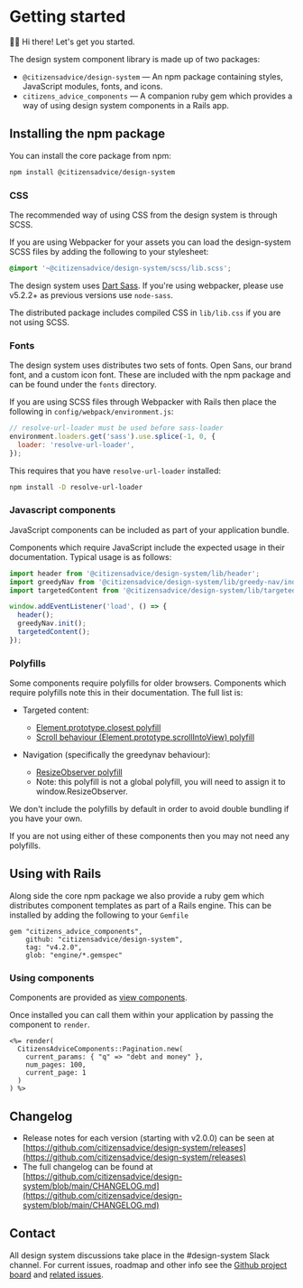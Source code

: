 
<Meta title="Getting started" />

# Getting started

👋🏼 Hi there! Let's get you started.

The design system component library is made up of two packages:

- `@citizensadvice/design-system` — An npm package containing styles, JavaScript modules, fonts, and icons.
- `citizens_advice_components` — A companion ruby gem which provides a way of using design system components in a Rails app.

## Installing the npm package

You can install the core package from npm:

```sh
npm install @citizensadvice/design-system
```

### CSS

The recommended way of using CSS from the design system is through SCSS.

If you are using Webpacker for your assets you can load the design-system SCSS files by adding the following to your stylesheet:

```scss
@import '~@citizensadvice/design-system/scss/lib.scss';
```

The design system uses [Dart Sass](https://sass-lang.com/dart-sass). If you're using webpacker, please use v5.2.2+ as previous versions use `node-sass`.

The distributed package includes compiled CSS in `lib/lib.css` if you are not using SCSS.

### Fonts

The design system uses distributes two sets of fonts. Open Sans, our brand font, and a custom icon font. These are included with the npm package and can be found under the `fonts` directory.

If you are using SCSS files through Webpacker with Rails then place the following in `config/webpack/environment.js`:

```js
// resolve-url-loader must be used before sass-loader
environment.loaders.get('sass').use.splice(-1, 0, {
  loader: 'resolve-url-loader',
});
```

This requires that you have `resolve-url-loader` installed:

```sh
npm install -D resolve-url-loader
```

### Javascript components

JavaScript components can be included as part of your application bundle.

Components which require JavaScript include the expected usage in their documentation. Typical usage is as follows:

```js
import header from '@citizensadvice/design-system/lib/header';
import greedyNav from '@citizensadvice/design-system/lib/greedy-nav/index';
import targetedContent from '@citizensadvice/design-system/lib/targeted-content';

window.addEventListener('load', () => {
  header();
  greedyNav.init();
  targetedContent();
});
```

### Polyfills

Some components require polyfills for older browsers. Components which require polyfills note this in their documentation. The full list is:

- Targeted content:

  - [Element.prototype.closest polyfill](https://www.npmjs.com/package/element-closest)
  - [Scroll behaviour (Element.prototype.scrollIntoView) polyfill](https://github.com/wessberg/scroll-behavior-polyfill)

- Navigation (specifically the greedynav behaviour):
  - [ResizeObserver polyfill](https://www.npmjs.com/package/resize-observer-polyfill)
  - Note: this polyfill is not a global polyfill, you will need to assign it to window.ResizeObserver.

We don't include the polyfills by default in order to avoid double bundling if you have your own.

If you are not using either of these components then you may not need any polyfills.

## Using with Rails

Along side the core npm package we also provide a ruby gem which distributes component templates as part of a Rails engine. This can be installed by adding the following to your `Gemfile`

```
gem "citizens_advice_components",
    github: "citizensadvice/design-system",
    tag: "v4.2.0",
    glob: "engine/*.gemspec"
```

### Using components

Components are provided as [view components](https://viewcomponent.org/).

Once installed you can call them within your application by passing the component to `render`.

```erb
<%= render(
  CitizensAdviceComponents::Pagination.new(
    current_params: { "q" => "debt and money" },
    num_pages: 100,
    current_page: 1
  )
) %>
```

## Changelog

- Release notes for each version (starting with v2.0.0) can be seen at [https://github.com/citizensadvice/design-system/releases](https://github.com/citizensadvice/design-system/releases)
- The full changelog can be found at [https://github.com/citizensadvice/design-system/blob/main/CHANGELOG.md](https://github.com/citizensadvice/design-system/blob/main/CHANGELOG.md)

## Contact

All design system discussions take place in the #design-system Slack channel. For current issues, roadmap and other info see the [Github project board](https://github.com/citizensadvice/design-system-testing/projects/1) and [related issues](https://github.com/citizensadvice/design-system-testing/issues).
